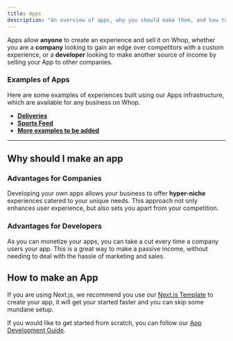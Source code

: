 ```yaml
---
title: Apps
description: "An overview of apps, why you should make them, and how to make them."
---
```


Apps allow **anyone** to create an experience and sell it on Whop, whether you are a **company** looking to gain an edge over competitors with a custom experience, or a **developer** looking to make another source of income by selling your App to other companies.

### Examples of Apps

Here are some examples of experiences built using our Apps infrastructure, which are available for any business on Whop.

- [**Deliveries**](/)
- [**Sports Feed**](/)
- [**More examples to be added**](/)

---

## Why should I make an app

### Advantages for Companies

Developing your own apps allows your business to offer **hyper-niche** experiences catered to your unique needs. This approach not only enhances user experience, but also sets you apart from your competition.

### Advantages for Developers

As you can monetize your apps, you can take a cut every time a company users your app. This is a great way to make a passive income, without needing to deal with the hassle of marketing and sales.

## How to make an App

If you are using Next.js, we recommend you use our [Next.js Template](/apps/next-template) to create your app, it will get your started faster and you can skip some mundane setup.

If you would like to get started from scratch, you can follow our [App Development Guide](/apps/create-an-app).
